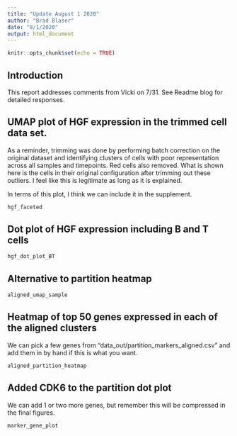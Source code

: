 ```yaml
---
title: "Update August 1 2020"
author: "Brad Blaser"
date: "8/1/2020"
output: html_document
---
```


```r
knitr::opts_chunk$set(echo = TRUE)
```

## Introduction

This report addresses comments from Vicki on 7/31.  See Readme blog for detailed responses.

## UMAP plot of HGF expression in the trimmed cell data set.  

As a reminder, trimming was done by performing batch correction on the original dataset and identifying clusters of cells with poor representation across all samples and timepoints.  Red cells also removed.  What is shown here is the cells in their original configuration after trimming out these outliers.  I feel like this is legitimate as long as it is explained.  

In terms of this plot, I think we can include it in the supplement.

```r
hgf_faceted
```

## Dot plot of HGF expression including B and T cells

```r
hgf_dot_plot_BT
```


## Alternative to partition heatmap

```r
aligned_umap_sample
```



## Heatmap of top 50 genes expressed in each of the aligned clusters

We can pick a few genes from "data_out/partition_markers_aligned.csv" and add them in by hand if this is what you want.


```r
aligned_partition_heatmap
```

## Added CDK6 to the partition dot plot

We can add 1 or two more genes, but remember this will be compressed in the final figures.

```r
marker_gene_plot
```

